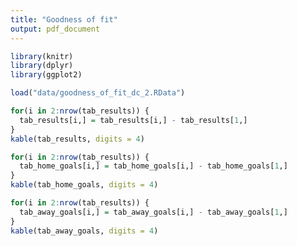 ```yaml
---
title: "Goodness of fit"
output: pdf_document
---
```


```r
library(knitr)
library(dplyr)
library(ggplot2)

load("data/goodness_of_fit_dc_2.RData")
```

```r
for(i in 2:nrow(tab_results)) {
  tab_results[i,] = tab_results[i,] - tab_results[1,]
}
kable(tab_results, digits = 4)
```

```r
for(i in 2:nrow(tab_results)) {
  tab_home_goals[i,] = tab_home_goals[i,] - tab_home_goals[1,]
}
kable(tab_home_goals, digits = 4)
```

```r
for(i in 2:nrow(tab_results)) {
  tab_away_goals[i,] = tab_away_goals[i,] - tab_away_goals[1,]
}
kable(tab_away_goals, digits = 4)
```

